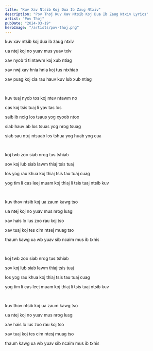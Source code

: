 ```yaml
---
title: "Kuv Xav Ntsib Koj Dua Ib Zaug Ntxiv"
description: "Pov Thoj Kuv Xav Ntsib Koj Dua Ib Zaug Ntxiv Lyrics"
artist: "Pov Thoj"
pubDate: "2024-03-19"
heroImage: "/artists/pov-thoj.png"
---
```


kuv xav ntsib koj dua ib zaug ntxiv

ua ntej koj no yuav mus yuav txiv

xav nyob ti ti ntawm koj xub ntiag

xav nwj xav hnia hnia koj tus ntxhiab

xav puag koj cia rau hauv kuv lub xub ntiag

<br />

kuv tuaj nyob tos koj ntev ntawm no

cas koj tsis tuaj li yav tas los

saib ib ncig los tsaus yog xyoob ntoo

siab hauv ab los tsuas yog nrog tsuag

siab sau ntuj ntsuab los tshua yog huab yog cua

<br />

koj twb zoo siab nrog tus tshiab

sov koj lub siab lawm thiaj tsis tuaj

los yog rau khua koj thiaj tsis tau tuaj cuag

yog tim li cas leej muam koj thiaj li tsis tuaj ntsib kuv

<br />

kuv thov ntsib koj ua zaum kawg tso

ua ntej koj no yuav mus nrog luag

xav hais lo lus zoo rau koj tso

xav tuaj koj tes cim ntsej muag tso

thaum kawg ua wb yuav sib ncaim mus ib txhis

<br />

koj twb zoo siab nrog tus tshiab

sov koj lub siab lawm thiaj tsis tuaj

los yog rau khua koj thiaj tsis tau tuaj cuag

yog tim li cas leej muam koj thiaj li tsis tuaj ntsib kuv

<br />

kuv thov ntsib koj ua zaum kawg tso

ua ntej koj no yuav mus nrog luag

xav hais lo lus zoo rau koj tso

xav tuaj koj tes cim ntesj muag tso

thaum kawg ua wb yuav sib ncaim mus ib txhis
